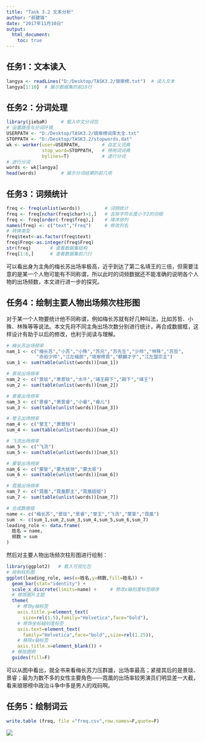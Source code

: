 ```yaml
---
title: "Task 3.2 文本分析"
author: "郝建锋"
date: "2017年11月10日"
output:
  html_document:
    toc: true
---
```


## 任务1：文本读入
```r
langya <- readLines("D:/Desktop/TASK3.2/琅琊榜.txt")  # 读入文本
langya[1:10]  # 展示数据集的前10行
```

## 任务2：分词处理
```r
library(jiebaR)     # 载入中文分词包
# 设置路径与分词环境
USERPATH <- "D:/Desktop/TASK3.2/琅琊榜词库大全.txt"
STOPPATH <- "D:/Desktop/TASK3.2/stopwords.dat"
wk <- worker(user=USERPATH,        # 自定义词典
             stop_word=STOPPATH,   # 停用词词典
             bylines=T)            # 逐行分词
# 进行分词
words <- wk[langya]
head(words)         # 展示分词结果的前几项
```

## 任务3：词频统计
```r
freq <- freq(unlist(words))         # 词频统计
freq <- freq[nchar(freq$char)>1,]   # 去除字符长度小于2的词根
freq <- freq[order(-freq$freq),]    # 降序排列
names(freq) <- c("text","Freq")     # 修改列名
# 转换类型
freq$text<-as.factor(freq$text)
freq$Freq<-as.integer(freq$Freq)
str(freq)       # 查看数据集结构
freq[1:6,]      # 查看数据集前六行
```
可以看出身为主角的梅长苏出场率极高，近乎到达了第二名靖王的三倍，但需要注意的是某一个人物可能有不同称谓，所以此时的词频数据还不能准确的说明各个人物的出场频数，本文进行进一步的探究。

## 任务4：绘制主要人物出场频次柱形图
对于某一个人物要统计他不同称谓，例如梅长苏就有好几种叫法，比如苏哲、小殊、林殊等等说法。本文先将不同主角出场次数分别进行统计，再合成数据框，这样设计有助于以后的修改，也利于阅读与理解。
```r
# 梅长苏出场频率
nam_1 <- c("梅长苏","小苏","小殊","苏兄","苏先生","少帅","林殊","苏哲",
           "赤焰少帅","江左梅郎","琅琊榜首","麒麟才子","江左盟宗主")
sum_1 <- sum(table(unlist(words))[nam_1])

# 景琰出场频率
nam_2 <- c("景琰","萧景琰","水牛","靖王殿下","殿下","靖王")
sum_2 <- sum(table(unlist(words))[nam_2])

# 景睿出场频率
nam_3 <- c("景睿","萧景睿","小睿","睿儿")
sum_3 <- sum(table(unlist(words))[nam_3])

# 誉王出场频率
nam_4 <- c("誉王","萧景桓")
sum_4 <- sum(table(unlist(words))[nam_4])

# 飞流出场频率
nam_5 <- c("飞流")
sum_5 <- sum(table(unlist(words))[nam_5])

# 蒙挚出场频率
nam_6 <- c("蒙挚","蒙大统领","蒙大哥")
sum_6 <- sum(table(unlist(words))[nam_6])

# 霓凰出场频率
nam_7 <- c("霓凰","霓凰郡主","霓凰姐姐")
sum_7 <- sum(table(unlist(words))[nam_7])

# 合成数据框
name <- c("梅长苏","景琰","景睿","誉王","飞流","蒙挚","霓凰")
sum  <- c(sum_1,sum_2,sum_3,sum_4,sum_5,sum_6,sum_7)
leading_role <- data.frame(
  姓名 = name,
  频数 = sum
)
```

然后对主要人物出场频次柱形图进行绘制：
```r
library(ggplot2)   # 载入可视化包
# 绘制柱形图
ggplot(leading_role, aes(x=姓名,y=频数,fill=姓名)) +
  geom_bar(stat="identity") +
  scale_x_discrete(limits=name) +     # 修改x轴刻度标签顺序
  # 修饰图片主题
  theme(
    # 修饰y轴标签
    axis.title.y=element_text(        
      size=rel(1.5),family="Helvetica",face="bold"),
    # 修饰坐标轴刻度标签
    axis.text=element_text(
      family="Helvetica",face="bold",,size=rel(1.25)),
    # 移除x轴标签
    axis.title.x=element_blank()) +
  # 移除图例
  guides(fill=F)
```

可以从图中看出，就全书来看梅长苏力压群雄，出场率最高；紧接其后的是景琰、景睿；最为为数不多的女性主要角色——霓凰的出场率较男演员们明显差一大截，看来琅琊榜中政治斗争中多是男人的戏码啊。

## 任务5：绘制词云
```r
write.table (freq, file ="freq.csv",row.names=F,quote=F)
```
![](wordcloud.png)


